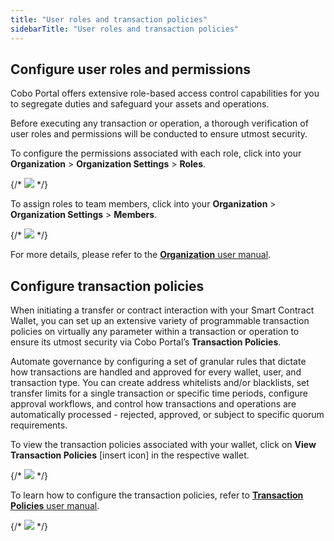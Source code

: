 ```yaml
---
title: "User roles and transaction policies"
sidebarTitle: "User roles and transaction policies"
---
```


## Configure user roles and permissions

Cobo Portal offers extensive role-based access control capabilities for you to segregate duties and safeguard your assets and operations.

Before executing any transaction or operation, a thorough verification of user roles and permissions will be conducted to ensure utmost security.

To configure the permissions associated with each role, click into your **Organization** > **Organization Settings** > **Roles**.

{/* <img src="/images/smart-contract-wallet/user-roles-tx-policies-1.png"/> */}

To assign roles to team members, click into your **Organization** > **Organization Settings** > **Members**.

{/* <img src="/images/smart-contract-wallet/user-roles-tx-policies-2.png"/> */}

For more details, please refer to the [<u>**Organization** user manual</u>](https://cobo-6.mintlify.app/cobo-portal/organization/introduction).


## Configure transaction policies

When initiating a transfer or contract interaction with your Smart Contract Wallet, you can set up an extensive variety of programmable transaction policies on virtually any parameter within a transaction or operation to ensure its utmost security via Cobo Portal’s **Transaction Policies**.

Automate governance by configuring a set of granular rules that dictate how transactions are handled and approved for every wallet, user, and transaction type. You can create address whitelists and/or blacklists, set transfer limits for a single transaction or specific time periods, configure approval workflows, and control how transactions and operations are automatically processed - rejected, approved, or subject to specific quorum requirements.

To view the transaction policies associated with your wallet, click on **View Transaction Policies** [insert icon] in the respective wallet.

{/* <img src="/images/smart-contract-wallet/user-roles-tx-policies-3.png"/> */}

To learn how to configure the transaction policies, refer to [<u>**Transaction Policies** user manual</u>](https://cobo-6.mintlify.app/cobo-portal/transaction-policies/introduction).

{/* <img src="/images/smart-contract-wallet/user-roles-tx-policies-4.png"/> */}